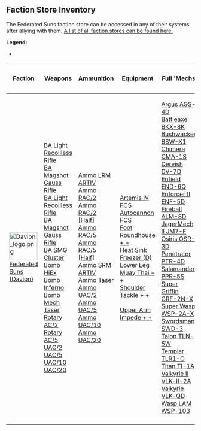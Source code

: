 ==Faction Store Inventory==
The Federated Suns faction store can be accessed in any of their systems after allying with them. [[Faction Stores|A list of all faction stores can be found here.]]

'''Legend:'''
*{{Highlight|Faction Unique|LightBlue}}

{| class="wikitable " style="text-align: center"
! Faction
! Weapons
! Ammunition
! Equipment
! Full 'Mechs
! 'Mech Parts
! Vehicles
! Battle Armor
! Contracts
|-
! [[File:Davion_logo.png|link=Federated Suns|75px]] 
[[Federated Suns|Federated Suns (Davion)]]
| [[Weapons#BA Light Recoilless Rifle|BA Light Recoilless Rifle]]</br>[[Weapons#Single Shot|BA Magshot Gauss Rifle]]</br>[[Weapons#BA Light Recoilless Rifle|BA Light Recoilless Rifle]]</br>[[Weapons#Single Shot|BA Magshot Gauss Rifle]]</br>[[Weapons#BA SMG|BA SMG]]</br>[[Weapons#Bomb Bays|Cluster Bomb]]</br>[[Weapons#Bomb Bays|HiEx Bomb]]</br>[[Weapons#Bomb Bays|Inferno Bomb]]</br>[[Weapons#Mech Taser|Mech Taser]]</br>[[Weapons#Rotary Autocannons|Rotary AC/2]]</br>[[Weapons#Rotary Autocannons|Rotary AC/5]]</br>[[Weapons#Ultra Autocannons|UAC/2]]</br>[[Weapons#Ultra Autocannons|UAC/5]]</br>[[Weapons#Ultra Autocannons|UAC/10]]</br>[[Weapons#Ultra Autocannons|UAC/20]]</br>
| [[Ammunition#|Ammo LRM ARTIV]]</br>[[Ammunition#|Ammo RAC/2]]</br>[[Ammunition#|Ammo RAC/2 [Half]]]</br>[[Ammunition#|Ammo RAC/5]]</br>[[Ammunition#|Ammo RAC/5 [Half]]]</br>[[Ammunition#|Ammo SRM ARTIV]]</br>[[Ammunition#|Ammo Taser]]</br>[[Ammunition#|Ammo UAC/2]]</br>[[Ammunition#|Ammo UAC/5]]</br>[[Ammunition#|Ammo UAC/10]]</br>[[Ammunition#|Ammo UAC/20]]</br>
| [[Weapon_Attachments#Artemis IV FCS|Artemis IV FCS]]</br>[[Weapon_Attachments#Autocannon FCS|Autocannon FCS]]</br>[[Foot_Actuators#Foot Roundhouse + +|Foot Roundhouse + +]]</br>[[Cooling#Heat Sink Freezer (D)|Heat Sink Freezer (D)]]</br>[[Lower_Leg_Actuators#Lower Leg Muay Thai + +|Lower Leg Muay Thai + +]]</br>[[Shoulder_Actuators#Shoulder Tackle + +|Shoulder Tackle + +]]</br>{{Highlight|[[Armor#Ultra Ferro-Fibrous Armor|Ultra Ferro]]|LightBlue}}</br>[[Upper_Arm_Actuators#Upper Arm Impede + +|Upper Arm Impede + +]]</br>
| [[Argus#AGS-4D|Argus AGS-4D]]</br>[[Battleaxe#BKX-8K|Battleaxe BKX-8K]]</br>[[Bushwacker#BSW-X1|Bushwacker BSW-X1]]</br>[[Chimera#CMA-1S|Chimera CMA-1S]]</br>[[Dervish#DV-7D|Dervish DV-7D]]</br>[[Enfield#END-6Q|Enfield END-6Q]]</br>[[Enforcer II#ENF-5D|Enforcer II ENF-5D]]</br>[[Fireball#ALM-8D|Fireball ALM-8D]]</br>[[JagerMech II#JM7-F|JagerMech II JM7-F]]</br>[[Osiris#OSR-3D|Osiris OSR-3D]]</br>[[Penetrator#PTR-4D|Penetrator PTR-4D]]</br>[[Salamander#PPR-5S|Salamander PPR-5S]]</br>[[Griffin_(60T)#GRF-2N-X|Super Griffin GRF-2N-X]]</br>[[Super Wasp#WSP-2A-X|Super Wasp WSP-2A-X]]</br>[[Swordsman#SWD-3|Swordsman SWD-3]]</br>[[Talon#TLN-5W|Talon TLN-5W]]</br>[[Templar#TLR1-O|Templar TLR1-O]]</br>[[Titan#TI-1A|Titan TI-1A]]</br>[[Valkyrie II#VLK-II-2A|Valkyrie II VLK-II-2A]]</br>[[Valkyrie#VLK-QD|Valkyrie VLK-QD]]</br>[[Wasp LAM#WSP-103|Wasp LAM WSP-103]]</br>
| [[JagerMech II#JM7-D|JagerMech II JM7-D]]</br>[[Valkyrie II#VLK-II-2A|Valkyrie II VLK-II-2A]]</br>
| [[Paladin#Paladin Prototype Defense System|Paladin Prototype Defense System]]</br>
| [[Grenadier Battle Armor#|Grenadier Battle Armor]]</br>[[Infiltrator Mk II Battle Armor#|Infiltrator Mk II Battle Armor]]</br>
| 
|-
|}
